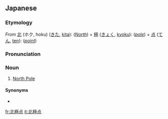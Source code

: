 {{also|北極點|北极点}}
==Japanese==
{{ja-kanjitab|ほく|k1=ほっ|きょく|てん|yomi=on}}

===Etymology===
''From'' [[北]] (ホク, hoku) ([[きた]], [[kita]]): (''[[North]]'') + [[極]] ([[きょく]], [[kyoku]]): (''[[pole]]'') + [[点]] ([[てん]], [[ten]]): (''[[point]]'')

===Pronunciation===
{{ja-pron|ほっきょくてん|y=o}}

===Noun===
{{ja-noun|ほっきょくてん}}

# {{lb|ja|geography|sort=ほっきょくてん}} [[North Pole]]

====Synonyms====
* {{ja-r|北極|ほっきょく|gloss=[[North Pole]], north polar region}}

[[fr:北極点]]
[[it:北極点]]